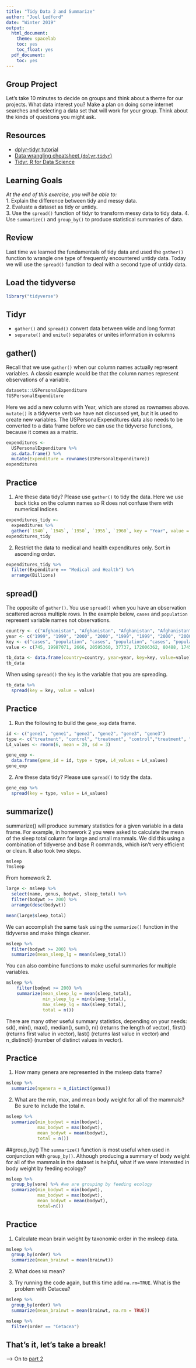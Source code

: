 ```yaml
---
title: "Tidy Data 2 and Summarize"
author: "Joel Ledford"
date: "Winter 2019"
output:
  html_document:
    theme: spacelab
    toc: yes
    toc_float: yes
  pdf_document:
    toc: yes
---
```


## Group Project
Let's take 10 minutes to decide on groups and think about a theme for our projects. What data interest you? Make a plan on doing some internet searches and selecting a data set that will work for your group. Think about the kinds of questions you might ask.  

## Resources
- [dplyr-tidyr tutorial](http://tclavelle.github.io/dplyr-tidyr-tutorial/)
- [Data wrangling cheatsheet (`dplyr`,`tidyr`)](http://ucsb-bren.github.io/refs/cheatsheets/data-wrangling-cheatsheet.pdf)
- [Tidyr, R for Data Science](https://r4ds.had.co.nz/tidy-data.html#unite)

## Learning Goals
*At the end of this exercise, you will be able to:*    
1. Explain the difference between tidy and messy data.  
2. Evaluate a dataset as tidy or untidy.  
3. Use the `spread()` function of tidyr to transform messy data to tidy data. 
4. Use `summarize()` and `group_by()` to produce statistical summaries of data.

## Review
Last time we learned the fundamentals of tidy data and used the `gather()` function to wrangle one type of frequently encountered untidy data. Today we will use the `spread()` function to deal with a second type of untidy data.  

## Load the tidyverse
```r
library("tidyverse")
```

## Tidyr
+ `gather()` and `spread()` convert data between wide and long format  
+ `separate()` and `unite()` separates or unites information in columns 

## gather()
Recall that we use `gather()` when our column names actually represent variables. A classic example would be that the column names represent observations of a variable.
```r
datasets::USPersonalExpenditure
?USPersonalExpenditure
```

Here we add a new column with Year, which are stored as rownames above. `mutate()` is a tidyverse verb we have not discussed yet, but it is used to create new variables. The USPersonalExpenditures data also needs to be converted to a data frame before we can use the tidyverse functions, because it comes as a matrix.
```r
expenditures <- 
  USPersonalExpenditure %>% 
  as.data.frame() %>% 
  mutate(Expenditure = rownames(USPersonalExpenditure))
expenditures
```

## Practice
1. Are these data tidy? Please use `gather()` to tidy the data. Here we use back ticks on the column names so R does not confuse them with numerical indices.
```r
expenditures_tidy <- 
  expenditures %>% 
  gather(`1940`, `1945`, `1950`, `1955`, `1960`, key = "Year", value = "Billions")
expenditures_tidy
```

2. Restrict the data to medical and health expenditures only. Sort in ascending order.
```r
expenditures_tidy %>%
  filter(Expenditure == "Medical and Health") %>% 
  arrange(Billions)
```

## spread()
The opposite of `gather()`. You use `spread()` when you have an observation scattered across multiple rows. In the example below, `cases` and `population` represent variable names not observations.
```r
country <- c("Afghanistan", "Afghanistan", "Afghanistan", "Afghanistan", "Brazil", "Brazil", "Brazil", "Brazil", "China", "China", "China", "China")
year <- c("1999", "1999", "2000", "2000", "1999", "1999", "2000", "2000", "1999", "1999", "2000", "2000")
key <- c("cases", "population", "cases", "population", "cases", "population", "cases", "population", "cases", "population", "cases", "population")
value <- c(745, 19987071, 2666, 20595360, 37737, 172006362, 80488, 174504898, 212258, 1272915272, 213766, 1280428583)

tb_data <- data.frame(country=country, year=year, key=key, value=value)
tb_data
```

When using `spread()` the `key` is the variable that you are spreading.
```r
tb_data %>% 
  spread(key = key, value = value)
```

## Practice
1. Run the following to build the `gene_exp` data frame.
```r
id <- c("gene1", "gene1", "gene2", "gene2", "gene3", "gene3")
type <- c("treatment", "control", "treatment", "control","treatment", "control")
L4_values <- rnorm(6, mean = 20, sd = 3)
```

```r
gene_exp <- 
  data.frame(gene_id = id, type = type, L4_values = L4_values)
gene_exp
```

2. Are these data tidy? Please use `spread()` to tidy the data.
```r
gene_exp %>% 
  spread(key = type, value = L4_values)
```

## summarize()
summarize() will produce summary statistics for a given variable in a data frame. For example, in homework 2 you were asked to calculate the mean of the sleep total column for large and small mammals. We did this using a combination of tidyverse and base R commands, which isn't very efficient or clean. It also took two steps.
```r
msleep
?msleep
```

From homework 2.
```r
large <- msleep %>% 
  select(name, genus, bodywt, sleep_total) %>% 
  filter(bodywt >= 200) %>% 
  arrange(desc(bodywt))
```

```r
mean(large$sleep_total)
```

We can accomplish the same task using the `summarize()` function in the tidyverse and make things cleaner.
```r
msleep %>% 
  filter(bodywt >= 200) %>%
  summarize(mean_sleep_lg = mean(sleep_total))
```

You can also combine functions to make useful summaries for multiple variables.
```r
msleep %>% 
    filter(bodywt >= 200) %>% 
    summarize(mean_sleep_lg = mean(sleep_total), 
              min_sleep_lg = min(sleep_total),
              max_sleep_lg = max(sleep_total),
              total = n())
```

There are many other useful summary statistics, depending on your needs: sd(), min(), max(), median(), sum(), n() (returns the length of vector), first() (returns first value in vector), last() (returns last value in vector) and n_distinct() (number of distinct values in vector).

## Practice
1. How many genera are represented in the msleep data frame?
```r
msleep %>%
  summarize(ngenera = n_distinct(genus))
```

2. What are the min, max, and mean body weight for all of the mammals? Be sure to include the total n.
```r
msleep %>%
  summarize(min_bodywt = min(bodywt),
            max_bodywt = max(bodywt),
            mean_bodywt = mean(bodywt),
            total = n())
```

##group_by()
The `summarize()` function is most useful when used in conjunction with `group_by()`. Although producing a summary of body weight for all of the mammals in the dataset is helpful, what if we were interested in body weight by feeding ecology?
```r
msleep %>%
  group_by(vore) %>% #we are grouping by feeding ecology
  summarize(min_bodywt = min(bodywt),
            max_bodywt = max(bodywt),
            mean_bodywt = mean(bodywt),
            total=n())
```

## Practice
1. Calculate mean brain weight by taxonomic order in the msleep data.
```r
msleep %>% 
  group_by(order) %>% 
  summarize(mean_brainwt = mean(brainwt))
```

2. What does `NA` mean?

3. Try running the code again, but this time add `na.rm=TRUE`. What is the problem with Cetacea?
```r
msleep %>% 
  group_by(order) %>% 
  summarize(mean_brainwt = mean(brainwt, na.rm = TRUE))
```

```r
msleep %>% 
  filter(order == "Cetacea")
```

## That's it, let's take a break!   

--> On to [part 2](https://jmledford3115.github.io/datascibiol/lab4_2.html)  
